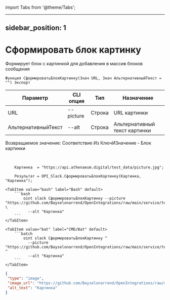 ﻿import Tabs from '@theme/Tabs';

---
sidebar_position: 1
---

# Сформировать блок картинку
 Формирует блок с картинкой для добавления в массив блоков сообщения



`Функция СформироватьБлокКартинку(Знач URL, Знач АльтернативныйТекст = "") Экспорт`

  | Параметр | CLI опция | Тип | Назначение |
  |-|-|-|-|
  | URL | --picture | Строка | URL картинки |
  | АльтернативныйТекст | --alt | Строка | Альтернативный текст картинки |

  
  Возвращаемое значение:   Соответствие Из КлючИЗначение -  Блок картинки

<br/>




```bsl title="Пример кода"
    Картинка  = "https://api.athenaeum.digital/test_data/picture.jpg";

    Результат = OPI_Slack.СформироватьБлокКартинку(Картинка, "Картинка");
```
    

 <Tabs>
  
    <TabItem value="bash" label="Bash" default>
        ```bash
            oint slack СформироватьБлокКартинку --picture "https://github.com/Bayselonarrend/OpenIntegrations/raw/main/service/test_data/picture.jpg" \
              --alt "Картинка"
        ```
    </TabItem>
  
    <TabItem value="bat" label="CMD/Bat" default>
        ```batch
            oint slack СформироватьБлокКартинку ^
              --picture "https://github.com/Bayselonarrend/OpenIntegrations/raw/main/service/test_data/picture.jpg" ^
              --alt "Картинка"
        ```
    </TabItem>
</Tabs>


```json title="Результат"
{
 "type": "image",
 "image_url": "https://github.com/Bayselonarrend/OpenIntegrations/raw/main/service/test_data/picture.jpg",
 "alt_text": "Картинка"
}
```
